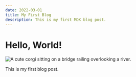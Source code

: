 ```yaml
---
date: 2022-03-01
title: My First Blog
description: This is my first MDX blog post.
---
```


# Hello, World!

![A cute corgi sitting on a bridge railing overlooking a river.](../images/shiangling-RQbwjCKWxQw-unsplash.jpg)

This is my first blog post.
